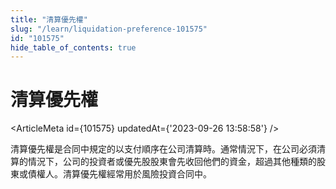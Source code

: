 ```yaml
---
title: "清算優先權"
slug: "/learn/liquidation-preference-101575"
id: "101575"
hide_table_of_contents: true
---
```



# 清算優先權

<ArticleMeta id={101575} updatedAt={'2023-09-26 13:58:58'} />
<div className='border-solid border-b border-t-0 my-4 border-[var(--ifm-color-gray-300)]' />

清算優先權是合同中規定的以支付順序在公司清算時。通常情況下，在公司必須清算的情況下，公司的投資者或優先股股東會先收回他們的資金，超過其他種類的股東或債權人。清算優先權經常用於風險投資合同中。
